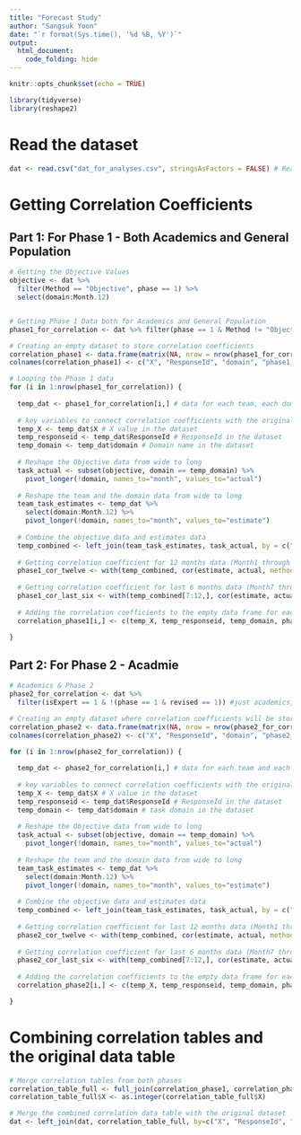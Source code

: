 ```yaml
---
title: "Forecast Study"
author: "Sangsuk Yoon"
date: "`r format(Sys.time(), '%d %B, %Y')`"
output: 
  html_document:
    code_folding: hide
---
```


```r
knitr::opts_chunk$set(echo = TRUE)
```

```r
library(tidyverse)
library(reshape2)
```

# Read the dataset
```r
dat <- read.csv("dat_for_analyses.csv", stringsAsFactors = FALSE) # Read the dataset
```

# Getting Correlation Coefficients
## Part 1: For Phase 1 - Both Academics and General Population
```r
# Getting the Objective Values
objective <- dat %>%
  filter(Method == "Objective", phase == 1) %>%
  select(domain:Month.12)


# Getting Phase 1 Data both for Academics and General Population
phase1_for_correlation <- dat %>% filter(phase == 1 & Method != "Objective")

# Creating an empty dataset to store correlation coefficients
correlation_phase1 <- data.frame(matrix(NA, nrow = nrow(phase1_for_correlation), ncol = 5))
colnames(correlation_phase1) <- c("X", "ResponseId", "domain", "phase1_cor_twelve", "phase1_cor_six")

# Looping the Phase 1 data
for (i in 1:nrow(phase1_for_correlation)) {
  
  temp_dat <- phase1_for_correlation[i,] # data for each team, each domain 
  
  # key variables to connect correlation coefficients with the original dataset
  temp_X <- temp_dat$X # X value in the dataset
  temp_responseid <- temp_dat$ResponseId # ResponseId in the dataset
  temp_domain <- temp_dat$domain # Domain name in the dataset
  
  # Reshape the Objective data from wide to long
  task_actual <- subset(objective, domain == temp_domain) %>% 
    pivot_longer(!domain, names_to="month", values_to="actual")
  
  # Reshape the team and the domain data from wide to long
  team_task_estimates <- temp_dat %>% 
    select(domain:Month.12) %>%  
    pivot_longer(!domain, names_to="month", values_to="estimate")
  
  # Combine the objective data and estimates data
  temp_combined <- left_join(team_task_estimates, task_actual, by = c("domain", "month"))
  
  # Getting correlation coefficient for 12 months data (Month1 through Month12)
  phase1_cor_twelve <- with(temp_combined, cor(estimate, actual, method = c("pearson"), use = "pairwise.complete.obs"))
  
  # Getting correlation coefficient for last 6 months data (Month7 through Month12)
  phase1_cor_last_six <- with(temp_combined[7:12,], cor(estimate, actual, method = c("pearson"), use = "pairwise.complete.obs"))
  
  # Adding the correlation coefficients to the empty data frame for each team and for each domain
  correlation_phase1[i,] <- c(temp_X, temp_responseid, temp_domain, phase1_cor_twelve, phase1_cor_last_six)

}

```

## Part 2: For Phase 2 - Acadmie
```r
# Academics & Phase 2
phase2_for_correlation <- dat %>%
  filter(isExpert == 1 & !(phase == 1 & revised == 1)) #just academics, omitting original (non-revised phase 1) - got this from Igor

# Creating an empty dataset where correlation coefficients will be stored
correlation_phase2 <- data.frame(matrix(NA, nrow = nrow(phase2_for_correlation), ncol = 5))
colnames(correlation_phase2) <- c("X", "ResponseId", "domain", "phase2_cor_twelve", "phase2_cor_six")

for (i in 1:nrow(phase2_for_correlation)) {
  
  temp_dat <- phase2_for_correlation[i,] # data for each team and each domain
  
  # key variables to connect correlation coefficients with the original dataset
  temp_X <- temp_dat$X # X value in the dataset
  temp_responseid <- temp_dat$ResponseId # ResponseId in the dataset
  temp_domain <- temp_dat$domain # task domain in the dataset
  
  # Reshape the Objective data from wide to long
  task_actual <- subset(objective, domain == temp_domain) %>% 
    pivot_longer(!domain, names_to="month", values_to="actual")
  
  # Reshape the team and the domain data from wide to long
  team_task_estimates <- temp_dat %>% 
    select(domain:Month.12) %>%  
    pivot_longer(!domain, names_to="month", values_to="estimate")
  
  # Combine the objective data and estimates data
  temp_combined <- left_join(team_task_estimates, task_actual, by = c("domain", "month"))
  
  # Getting correlation coefficient for last 12 months data (Month1 through Month12)
  phase2_cor_twelve <- with(temp_combined, cor(estimate, actual, method = c("pearson"), use = "pairwise.complete.obs"))
  
  # Getting correlation coefficient for last 6 months data (Month7 through Month12)
  phase2_cor_last_six <- with(temp_combined[7:12,], cor(estimate, actual, method = c("pearson"), use = "pairwise.complete.obs"))
  
  # Adding the correlation coefficients to the empty data frame for each team and for each domain
  correlation_phase2[i,] <- c(temp_X, temp_responseid, temp_domain, phase2_cor_twelve, phase2_cor_last_six)

}
```




# Combining correlation tables and the original data table
```r
# Merge correlation tables from both phases
correlation_table_full <- full_join(correlation_phase1, correlation_phase2, by=c("X", "ResponseId", "domain"))
correlation_table_full$X <- as.integer(correlation_table_full$X)

# Merge the combined correlation data table with the original dataset
dat <- left_join(dat, correlation_table_full, by=c("X", "ResponseId", "domain"))
```

